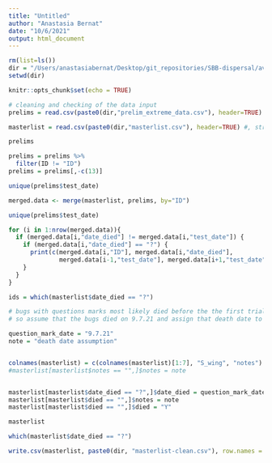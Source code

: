 ```yaml
---
title: "Untitled"
author: "Anastasia Bernat"
date: "10/6/2021"
output: html_document
---
```


```r
rm(list=ls())
dir = "/Users/anastasiabernat/Desktop/git_repositories/SBB-dispersal/avbernat_working_on/Dispersal/Summer_2021/windaq_processing/data/"
setwd(dir)

knitr::opts_chunk$set(echo = TRUE)
```

```r
# cleaning and checking of the data input
prelims = read.csv(paste0(dir,"prelim_extreme_data.csv"), header=TRUE) #, stringsAsFactors = TRUE)

masterlist = read.csv(paste0(dir,"masterlist.csv"), header=TRUE) #, stringsAsFactors = TRUE)
```

```r
prelims
```

```r
prelims = prelims %>%
  filter(ID != "ID")
prelims = prelims[,-c(13)]
```

```r
unique(prelims$test_date)
```


```r
merged.data <- merge(masterlist, prelims, by="ID")
```

```r
unique(prelims$test_date)
```

```r
for (i in 1:nrow(merged.data)){
  if (merged.data[i,"date_died"] != merged.data[i,"test_date"]) {
    if (merged.data[i,"date_died"] == "?") {
      print(c(merged.data[i,"ID"], merged.data[i,"date_died"], 
              merged.data[i-1,"test_date"], merged.data[i+1,"test_date"], merged.data[i,"died."]))
    }
  }
}

ids = which(masterlist$date_died == "?")
```

```r
# bugs with questions marks most likely died before the the first trials ran on 9.8.21
# so assume that the bugs died on 9.7.21 and assign that death date to the masterlist

question_mark_date = "9.7.21"
note = "death date assumption"


colnames(masterlist) = c(colnames(masterlist)[1:7], "S_wing", "notes")
#masterlist[masterlist$notes == "",]$notes = note


masterlist[masterlist$date_died == "?",]$date_died = question_mark_date
masterlist[masterlist$died == "",]$notes = note
masterlist[masterlist$died == "",]$died = "Y"

masterlist
```

```r
which(masterlist$date_died == "?")
```


```r
write.csv(masterlist, paste0(dir, "masterlist-clean.csv"), row.names = FALSE)
```

